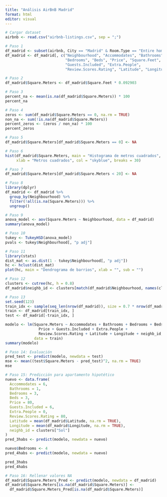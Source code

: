```yaml
---
title: "Análisis AirBnB Madrid"
format: html
editor: visual
---
```


```r
# Cargar dataset
airbnb <- read.csv("airbnb-listings.csv", sep = ";")

# Paso 1
df_madrid <- subset(airbnb, City == "Madrid" & Room.Type == "Entire home/apt" & Neighbourhood != "")
df_madrid <- df_madrid[, c("Neighbourhood", "Accommodates", "Bathrooms", 
                           "Bedrooms", "Beds", "Price", "Square.Feet", 
                           "Guests.Included", "Extra.People", 
                           "Review.Scores.Rating", "Latitude", "Longitude")]
```

```r
# Paso 2
df_madrid$Square.Meters <- df_madrid$Square.Feet * 0.092903
```

```r
# Paso 3
percent_na <- mean(is.na(df_madrid$Square.Meters)) * 100
percent_na
```

```r
# Paso 4
zeros <- sum(df_madrid$Square.Meters == 0, na.rm = TRUE)
non_na <- sum(!is.na(df_madrid$Square.Meters))
percent_zeros <- (zeros / non_na) * 100
percent_zeros
```

```r
# Paso 5
df_madrid$Square.Meters[df_madrid$Square.Meters == 0] <- NA
```

```r
# Paso 6
hist(df_madrid$Square.Meters, main = "Histograma de metros cuadrados",
     xlab = "Metros cuadrados", col = "skyblue", breaks = 30)
```

```r
# Paso 7
df_madrid$Square.Meters[df_madrid$Square.Meters < 20] <- NA
```

```r
# Paso 8
library(dplyr)
df_madrid <- df_madrid %>%
  group_by(Neighbourhood) %>%
  filter(!all(is.na(Square.Meters))) %>%
  ungroup()
```

```r
# Paso 9
anova_model <- aov(Square.Meters ~ Neighbourhood, data = df_madrid)
summary(anova_model)
```

```r
# Paso 10
tukey <- TukeyHSD(anova_model)
pvals <- tukey$Neighbourhood[, "p adj"]
```

```r
# Paso 11
library(stats)
dist_mat <- as.dist(1 - tukey$Neighbourhood[, "p adj"])
hc <- hclust(dist_mat)
plot(hc, main = "Dendrograma de barrios", xlab = "", sub = "")
```

```r
# Paso 12
clusters <- cutree(hc, h = 0.8)
df_madrid$neighb_id <- clusters[match(df_madrid$Neighbourhood, names(clusters))]
```

```r
# Paso 13
set.seed(123)
train_idx <- sample(seq_len(nrow(df_madrid)), size = 0.7 * nrow(df_madrid))
train <- df_madrid[train_idx, ]
test <- df_madrid[-train_idx, ]

modelo <- lm(Square.Meters ~ Accommodates + Bathrooms + Bedrooms + Beds +
               Price + Guests.Included + Extra.People + 
               Review.Scores.Rating + Latitude + Longitude + neighb_id,
             data = train)
summary(modelo)
```

```r
# Paso 14: Evaluación
pred_test <- predict(modelo, newdata = test)
mse <- mean((test$Square.Meters - pred_test)^2, na.rm = TRUE)
mse
```

```r
# Paso 15: Predicción para apartamento hipotético
nuevo <- data.frame(
  Accommodates = 6,
  Bathrooms = 1,
  Bedrooms = 3,
  Beds = 3,
  Price = 80,
  Guests.Included = 6,
  Extra.People = 0,
  Review.Scores.Rating = 80,
  Latitude = mean(df_madrid$Latitude, na.rm = TRUE),
  Longitude = mean(df_madrid$Longitude, na.rm = TRUE),
  neighb_id = clusters["Sol"]
)
pred_3habs <- predict(modelo, newdata = nuevo)

nuevo$Bedrooms <- 4
pred_4habs <- predict(modelo, newdata = nuevo)

pred_3habs
pred_4habs
```

```r
# Paso 16: Rellenar valores NA
df_madrid$Square.Meters_Pred <- predict(modelo, newdata = df_madrid)
df_madrid$Square.Meters[is.na(df_madrid$Square.Meters)] <- 
  df_madrid$Square.Meters_Pred[is.na(df_madrid$Square.Meters)]
```